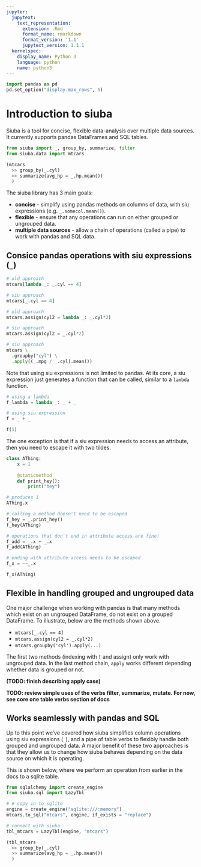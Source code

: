 ```yaml
---
jupyter:
  jupytext:
    text_representation:
      extension: .Rmd
      format_name: rmarkdown
      format_version: '1.1'
      jupytext_version: 1.1.1
  kernelspec:
    display_name: Python 3
    language: python
    name: python3
---
```


```python
import pandas as pd
pd.set_option("display.max_rows", 5)
```

# Introduction to siuba

Siuba is a tool for concise, flexible data-analysis over multiple data sources. It currently supports pandas DataFrames and SQL tables.


```python
from siuba import _, group_by, summarize, filter
from siuba.data import mtcars

(mtcars
  >> group_by(_.cyl)
  >> summarize(avg_hp = _.hp.mean())
  )
```

The siuba library has 3 main goals:


* **concise** - simplify using pandas methods on columns of data, with siu expressions (e.g. `_.somecol.mean()`).
* **flexible** - ensure that any operations can run on either grouped or ungrouped data.
* **multiple data sources** - allow a chain of operations (called a pipe) to work with pandas and SQL data.


## Consice pandas operations with siu expressions (`_`)

```python
# old approach
mtcars[lambda _: _.cyl == 4]

# siu approach
mtcars[_.cyl == 4]
```

```python
# old approach
mtcars.assign(cyl2 = lambda _: _.cyl*2)

# siu approach
mtcars.assign(cyl2 = _.cyl*2)
```

```python
# siu approach
mtcars \
  .groupby("cyl") \
  .apply((_.mpg / _.cyl).mean())
```

Note that using siu expressions is not limited to pandas.
At its core, a siu expression just generates a function that can be called, similar to a `lambda` function.

```python
# using a lambda
f_lambda = lambda _: _ + _

# using siu expression
f = _ + _

f(1)
```

The one exception is that if a siu expression needs to access an attribute, then you need to escape it with two tildes.


```python
class AThing:
    x = 1
    
    @staticmethod
    def print_hey():
        print("hey")

# produces 1
AThing.x

# calling a method doesn't need to be escaped
f_hey = _.print_hey()
f_hey(AThing)
```

```python
# operations that don't end in attribute access are fine!
f_add = _.x + _.x
f_add(AThing)
```

```python
# ending with attribute access needs to be escaped
f_x = ~~_.x

f_x(AThing)
```

## Flexible in handling grouped and ungrouped data

One major challenge when working with pandas is that many methods which exist on an ungrouped DataFrame, do not exist on a grouped DataFrame. To illustrate, below are the methods shown above.

* `mtcars[_.cyl == 4]`
* `mtcars.assign(cyl2 = _.cyl*2)`
* `mtcars.groupby('cyl').apply(...)`

The first two methods (indexing with `[` and assign) only work with ungrouped data. In the last method chain, `apply` works different depending whether data is grouped or not.

**(TODO: finish describing apply case)**


**TODO: review simple uses of the verbs filter, summarize, mutate. For now, see core one table verbs section of docs**


## Works seamlessly with pandas and SQL

Up to this point we've covered how siuba simplifies column operations using siu expressions (`_`), and a pipe of table verbs to flexibly handle both grouped and ungrouped data. A major benefit of these two approaches is that they allow us to change how siuba behaves depending on the data source on which it is operating.

This is shown below, where we perform an operation from earlier in the docs to a sqlite table.

```python
from sqlalchemy import create_engine
from siuba.sql import LazyTbl

# # copy in to sqlite
engine = create_engine("sqlite:///:memory")
mtcars.to_sql("mtcars", engine, if_exists = "replace")

# connect with siuba
tbl_mtcars = LazyTbl(engine, "mtcars")

(tbl_mtcars
  >> group_by(_.cyl)
  >> summarize(avg_hp = _.hp.mean())
  )
```
